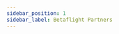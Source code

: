 ```yaml
---
sidebar_position: 1
sidebar_label: Betaflight Partners
---
```


<p className="flex flex-col items-center">
  <ThemedImage
    alt="Betaflight Partner"
    className="no-effect md:w-1/4 mt-6 mb-2"
    sources={{
      light: useBaseUrl('/img/betaflight/sponsors/bf_partner_light.svg'),
      dark: useBaseUrl('/img/betaflight/sponsors/bf_partner_dark.svg'),
    }}
  />
</p>

<PartnerText />

